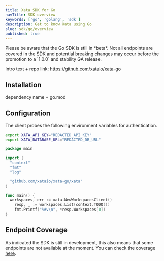 ```yaml
---
title: Xata SDK for Go
navTitle: SDK overview
keywords: ['go', 'golang', 'sdk']
description: Get to know Xata using Go
slug: sdk/go/overview
published: true
---
```


<Alert status="info">
  Please be aware that the Go SDK is still in *beta*. Not all endpoints are covered in the SDK and potential breaking
  changes may occur before the promotion to a `1.0.0` and stability GA release.
</Alert>

Intro text + repo link: https://github.com/xataio/xata-go

## Installation

dependency name + go.mod

## Configuration

The client probes the following environment variables for authentication.

```bash
export XATA_API_KEY="REDACTED_API_KEY"
export XATA_DATABASE_URL="REDACTED_DB_URL"
```

```go
package main

import (
  "context"
  "fmt"
  "log"

  "github.com/xataio/xata-go/xata"
)

func main() {
  workspaces, err := xata.NewWorkspacesClient()
    resp, _ := workspaces.List(context.TODO())
    fmt.Printf("%#v\n", *resp.Workspaces[0])
}
```

## Endpoint Coverage

As indicated the SDK is still in development, this also means that some endpoints are not available at the moment. You can check the coverage [here](https://github.com/xataio/xata-go/issues/1).
